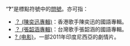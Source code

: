 “'''?'''”是標點符號中的[[問號|問號]]。亦可指：

* [[？_(陳奕迅專輯)|？ (陳奕迅專輯)]]：香港歌手陳奕迅的國語專輯。
* [[？_(張韶涵專輯)|？ (張韶涵專輯)]]：台灣歌手張韶涵的國語專輯。
* [[?_(电影)|? (电影)]]，一部2011年印度尼西亞的劇情片。

{{消歧義|Cat=符號消歧義}}